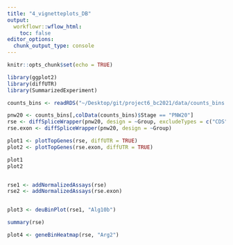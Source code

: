 ```yaml
---
title: "4_vignetteplots_DB"
output:
  workflowr::wflow_html:
    toc: false
editor_options:
  chunk_output_type: console
---
```


```r
knitr::opts_chunk$set(echo = TRUE)
```

```r

library(ggplot2)
library(diffUTR)
library(SummarizedExperiment)

counts_bins <- readRDS("~/Desktop/git/project6_bc2021/data/counts_bins.rds")

pnw20 <- counts_bins[,colData(counts_bins)$Stage == "PNW20"]
rse <- diffSpliceWrapper(pnw20, design = ~Group, excludeTypes = c("CDS","non-coding"))
rse.exon <- diffSpliceWrapper(pnw20, design = ~Group)

plot1 <- plotTopGenes(rse, diffUTR = TRUE)
plot2 <- plotTopGenes(rse.exon, diffUTR = TRUE)

plot1
plot2


rse1 <- addNormalizedAssays(rse)
rse2 <- addNormalizedAssays(rse.exon)


plot3 <- deuBinPlot(rse1, "Alg10b")

summary(rse)

plot4 <- geneBinHeatmap(rse, "Arg2")


```

